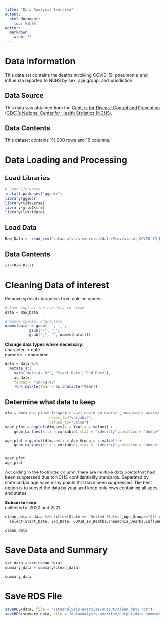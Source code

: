 ```yaml
---
title: "Data Analysis Exercise"
output:
  html_document:
    toc: FALSE
editor: 
  markdown: 
    wrap: 72
---
```


# Data Information

This data set contains the deaths involving COVID-19, pneumonia, and
influenza reported to NCHS by sex, age group, and jurisdiction

## Data Source

This data was obtained from the [Centers for Disease Control and
Prevention (CDC)'s National Center for Health Statistics
(NCHS)](https://data.cdc.gov/NCHS/Provisional-COVID-19-Deaths-by-Sex-and-Age/9bhg-hcku).

## Data Contents

This dataset contains 116,000 rows and 16 columns.

# Data Loading and Processing

## Load Libraries

```r
# Load Libraries
install.packages("ggpubr")
library(ggpubr)
library(tidyverse)
library(gridExtra)
library(lubridate)
```

## Load Data

```r
Raw_Data <- read_csv("dataanalysis-exercise/data/Provisional_COVID-19_Deaths_by_Sex_and_Age.csv")
```

## Data Contents

```r
str(Raw_Data)
```

# Cleaning Data of interest

Remove special characters from column names

```r

# Save copy of the raw data to clean
data = Raw_Data

#remove special characters
names(data) = gsub(" ", "_",
           gsub("-", "_",
           gsub(",", "", names(data))))
```

**Change data types where necessary.**\
character -\> date\
numeric -\> character

```r
data = data %>% 
  mutate_at(
    vars('Data_As_Of', 'Start_Date','End_Date'), 
    as_date,
    format = "%m-%d-%y"
    )%>% mutate(Year = as.character(Year))
```

## Determine what data to keep

```r
dfm = data %>% pivot_longer(cols=c('COVID_19_Deaths','Pneumonia_Deaths','Influenza_Deaths'),
                    names_to="variable",
                    values_to="value")
year_plot = ggplot(dfm,aes(x = Year,y = value)) + 
    geom_bar(aes(fill = variable),stat = "identity",position = "dodge")+theme(legend.position = "bottom",legend.key.width= unit(0.1, 'cm'), legend.title= element_blank(),axis.text.x=element_text(size=9))

age_plot = ggplot(dfm,aes(x = Age_Group,y = value)) + 
    geom_bar(aes(fill = variable),stat = "identity",position = "dodge")+theme(legend.position="none",axis.text.x = element_text(size = 10, angle=60, hjust=1))


year_plot
age_plot
```


According to the footnotes column, there are multiple data points that
had been suppressed due to NCHS confidentiality standards. Separated by
state and/or age have many points that have been suppressed. The best
option is to subset the data by year, and keep only rows containing all
ages, and states.

**Subset to keep**\
collected in 2020 and 2021

```r
clean_data = data %>% filter(State == "United States",Age_Group=="All Ages",Year == 2020 | Year == 2021, Sex == "All Sexes")%>%
  select(Start_Date, End_Date, COVID_19_Deaths,Pneumonia_Deaths,Influenza_Deaths, Group, Sex, Year)
```

```r
clean_data
```

# Save Data and Summary

```r
str_data = str(clean_data)
summary_data = summary(clean_data)

summary_data
```


# Save RDS File

```r
saveRDS(data, file = "dataanalysis-exercise/output/clean_data.rds")
saveRDS(summary_data, file = "dataanalysis-exercise/output/data_summary.rds")
```

